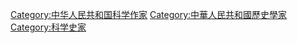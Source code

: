 [[Category:中华人民共和国科学作家|Category:中华人民共和国科学作家]]
[[Category:中華人民共和國歷史學家|Category:中華人民共和國歷史學家]]
[[Category:科学史家|Category:科学史家]]